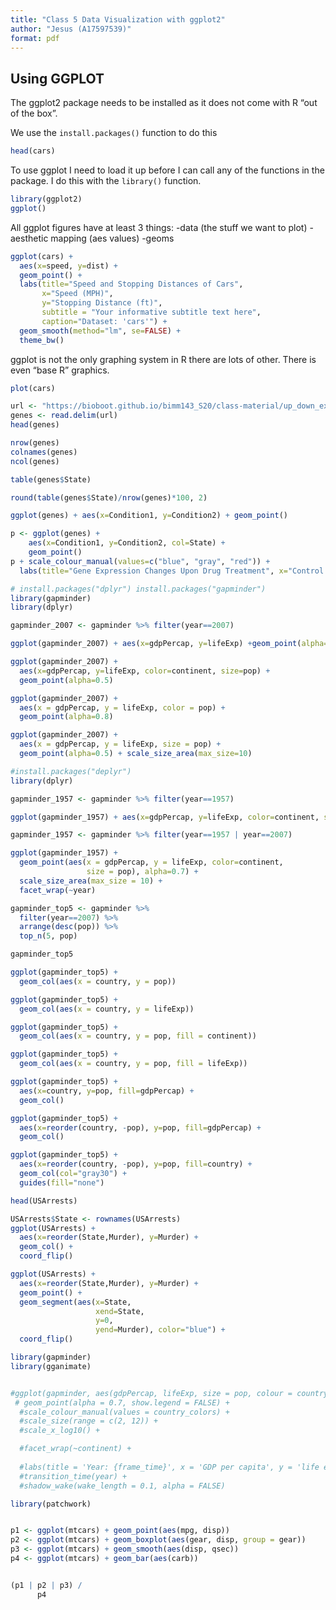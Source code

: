 ```yaml
---
title: "Class 5 Data Visualization with ggplot2"
author: "Jesus (A17597539)"
format: pdf
---
```


## Using GGPLOT

The ggplot2 package needs to be installed as it does not come with R "out of the box".

We use the `install.packages()` function to do this

```r
head(cars)
```

To use ggplot I need to load it up before I can call any of the functions in the package. I do this with the `library()` function.

```r
library(ggplot2)
ggplot()
```

All ggplot figures have at least 3 things:
-data (the stuff we want to plot)
-aesthetic mapping (aes values)
-geoms

```r
ggplot(cars) + 
  aes(x=speed, y=dist) +
  geom_point() +
  labs(title="Speed and Stopping Distances of Cars",
       x="Speed (MPH)", 
       y="Stopping Distance (ft)",
       subtitle = "Your informative subtitle text here",
       caption="Dataset: 'cars'") +
  geom_smooth(method="lm", se=FALSE) +
  theme_bw()
```

ggplot is not the only graphing system in R there are lots of other. There is even "base R" graphics.

```r
plot(cars)
```


```r
url <- "https://bioboot.github.io/bimm143_S20/class-material/up_down_expression.txt"
genes <- read.delim(url)
head(genes)

nrow(genes)
colnames(genes)
ncol(genes)

table(genes$State)

round(table(genes$State)/nrow(genes)*100, 2)
```


```r
ggplot(genes) + aes(x=Condition1, y=Condition2) + geom_point()
```
```r
p <- ggplot(genes) + 
    aes(x=Condition1, y=Condition2, col=State) +
    geom_point()
p + scale_colour_manual(values=c("blue", "gray", "red")) + 
  labs(title="Gene Expression Changes Upon Drug Treatment", x="Control (no drug)", y="Drug Treatment" )
```

```r
# install.packages("dplyr") install.packages("gapminder")
library(gapminder)
library(dplyr)

gapminder_2007 <- gapminder %>% filter(year==2007)

ggplot(gapminder_2007) + aes(x=gdpPercap, y=lifeExp) +geom_point(alpha=0.4)
```

```r
ggplot(gapminder_2007) +
  aes(x=gdpPercap, y=lifeExp, color=continent, size=pop) +
  geom_point(alpha=0.5)
```

```r
ggplot(gapminder_2007) + 
  aes(x = gdpPercap, y = lifeExp, color = pop) +
  geom_point(alpha=0.8)
```

```r
ggplot(gapminder_2007) + 
  aes(x = gdpPercap, y = lifeExp, size = pop) +
  geom_point(alpha=0.5) + scale_size_area(max_size=10)
```

```r
#install.packages("deplyr")
library(dplyr)

gapminder_1957 <- gapminder %>% filter(year==1957)

ggplot(gapminder_1957) + aes(x=gdpPercap, y=lifeExp, color=continent, size=pop) + geom_point(alpha=0.7) + scale_size_area(max_size=15)
```

```r
gapminder_1957 <- gapminder %>% filter(year==1957 | year==2007)

ggplot(gapminder_1957) + 
  geom_point(aes(x = gdpPercap, y = lifeExp, color=continent,
                 size = pop), alpha=0.7) + 
  scale_size_area(max_size = 10) +
  facet_wrap(~year)
```

```r
gapminder_top5 <- gapminder %>% 
  filter(year==2007) %>% 
  arrange(desc(pop)) %>% 
  top_n(5, pop)

gapminder_top5
```

```r
ggplot(gapminder_top5) + 
  geom_col(aes(x = country, y = pop))
```

```r
ggplot(gapminder_top5) + 
  geom_col(aes(x = country, y = lifeExp))
```
```r
ggplot(gapminder_top5) + 
  geom_col(aes(x = country, y = pop, fill = continent))
```


```r
ggplot(gapminder_top5) + 
  geom_col(aes(x = country, y = pop, fill = lifeExp))
```
```r
ggplot(gapminder_top5) +
  aes(x=country, y=pop, fill=gdpPercap) +
  geom_col()
```


```r
ggplot(gapminder_top5) +
  aes(x=reorder(country, -pop), y=pop, fill=gdpPercap) +
  geom_col()
```

```r
ggplot(gapminder_top5) +
  aes(x=reorder(country, -pop), y=pop, fill=country) +
  geom_col(col="gray30") +
  guides(fill="none")
```
```r
head(USArrests)
```
```r
USArrests$State <- rownames(USArrests)
ggplot(USArrests) +
  aes(x=reorder(State,Murder), y=Murder) +
  geom_col() +
  coord_flip()
```

```r
ggplot(USArrests) +
  aes(x=reorder(State,Murder), y=Murder) +
  geom_point() +
  geom_segment(aes(x=State, 
                   xend=State, 
                   y=0, 
                   yend=Murder), color="blue") +
  coord_flip()
```
```r
library(gapminder)
library(gganimate)


#ggplot(gapminder, aes(gdpPercap, lifeExp, size = pop, colour = country)) +
 # geom_point(alpha = 0.7, show.legend = FALSE) +
  #scale_colour_manual(values = country_colors) +
  #scale_size(range = c(2, 12)) +
  #scale_x_log10() +

  #facet_wrap(~continent) +
  
  #labs(title = 'Year: {frame_time}', x = 'GDP per capita', y = 'life expectancy') +
  #transition_time(year) +
  #shadow_wake(wake_length = 0.1, alpha = FALSE)
```


```r
library(patchwork)


p1 <- ggplot(mtcars) + geom_point(aes(mpg, disp))
p2 <- ggplot(mtcars) + geom_boxplot(aes(gear, disp, group = gear))
p3 <- ggplot(mtcars) + geom_smooth(aes(disp, qsec))
p4 <- ggplot(mtcars) + geom_bar(aes(carb))


(p1 | p2 | p3) /
      p4
```





